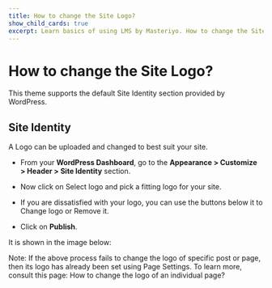 ---
title: How to change the Site Logo?
show_child_cards: true
excerpt: Learn basics of using LMS by Masteriyo. How to change the Site Logo
---

# How to change the Site Logo?

This theme supports the default Site Identity section provided by WordPress.

## Site Identity

A Logo can be uploaded and changed to best suit your site.

- From your **WordPress Dashboard**, go to the **Appearance > Customize > Header > Site Identity** section.

- Now click on Select logo and pick a fitting logo for your site.

- If you are dissatisfied with your logo, you can use the buttons below it to Change logo or Remove it.

- Click on **Publish**.

It is shown in the image below:


Note: If the above process fails to change the logo of specific post or page, then its logo has already been set using Page Settings. To learn more, consult this page: How to change the logo of an individual page?

